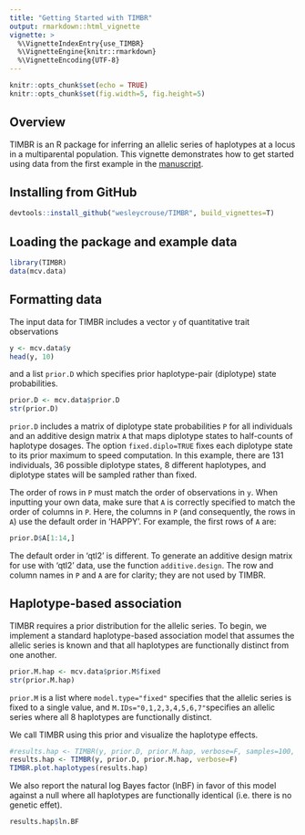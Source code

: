 ```yaml
---
title: "Getting Started with TIMBR"
output: rmarkdown::html_vignette
vignette: >
  %\VignetteIndexEntry{use_TIMBR}
  %\VignetteEngine{knitr::rmarkdown}
  %\VignetteEncoding{UTF-8}
---
```


```r
knitr::opts_chunk$set(echo = TRUE)
knitr::opts_chunk$set(fig.width=5, fig.height=5) 
```

## Overview

TIMBR is an R package for inferring an allelic series of haplotypes at a locus in a multiparental population. This vignette demonstrates how to get started using data from the first example in the [manuscript](https://www.biorxiv.org/content/10.1101/2020.05.23.112326v2).

## Installing from GitHub
```r
devtools::install_github("wesleycrouse/TIMBR", build_vignettes=T)
```

## Loading the package and example data
```r
library(TIMBR)
data(mcv.data)
```

## Formatting data
The input data for TIMBR includes a vector `y` of quantitative trait observations
```r
y <- mcv.data$y
head(y, 10)
```
and a list `prior.D` which specifies prior haplotype-pair (diplotype) state probabilities.
```r
prior.D <- mcv.data$prior.D
str(prior.D)
```
`prior.D` includes a matrix of diplotype state probabilities `P` for all individuals and an additive design matrix `A` that maps diplotype states to half-counts of haplotype dosages. The option `fixed.diplo=TRUE` fixes each diplotype state to its prior maximum to speed computation. In this example, there are 131 individuals, 36 possible diplotype states, 8 different haplotypes, and diplotype states will be sampled rather than fixed.

The order of rows in `P` must match the order of observations in `y`. When inputting your own data, make sure that `A` is correctly specified to match the order of columns in `P`.  Here, the columns in `P` (and consequently, the rows in `A`) use the default order in 'HAPPY'. For example, the first rows of `A` are:
```r
prior.D$A[1:14,]
```
The default order in 'qtl2' is different. To generate an additive design matrix for use with 'qtl2' data, use the function `additive.design`. The row and column names in `P` and `A` are for clarity; they are not used by TIMBR.

## Haplotype-based association

TIMBR requires a prior distribution for the allelic series. To begin, we implement a standard haplotype-based association model that assumes the allelic series is known and that all haplotypes are functionally distinct from one another. 
```r
prior.M.hap <- mcv.data$prior.M$fixed
str(prior.M.hap)
```
`prior.M` is a list where `model.type="fixed"` specifies that the allelic series is fixed to a single value, and `M.IDs="0,1,2,3,4,5,6,7"`specifies an allelic series where all 8 haplotypes are functionally distinct. 

We call TIMBR using this prior and visualize the haplotype effects.
```r
#results.hap <- TIMBR(y, prior.D, prior.M.hap, verbose=F, samples=100, samples.ml=100)
results.hap <- TIMBR(y, prior.D, prior.M.hap, verbose=F)
TIMBR.plot.haplotypes(results.hap)
```

We also report the natural log Bayes factor (lnBF) in favor of this model against a null where all haplotypes are functionally identical (i.e. there is no genetic effet).
```r
results.hap$ln.BF
```